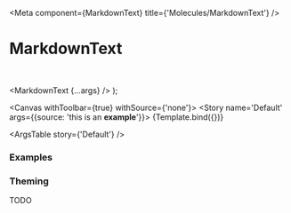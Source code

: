 
<Meta
  component={MarkdownText}
  title={'Molecules/MarkdownText'}
/>

# MarkdownText

<br/>

  <MarkdownText {...args} />
);

<Canvas withToolbar={true} withSource={'none'}>
  <Story name='Default' args={{source: 'this is an **example**'}}>
    {Template.bind({})}
  </Story>
</Canvas>

<ArgsTable story={'Default'} />

### Examples

<Canvas>
  <Story name='Simple'>
    <MarkdownText source={'this is an **example**'} />
  </Story>
</Canvas>

<Canvas>
  <Story name='very long'>
    <Box width='200px'>
      <MarkdownText source={'this is an **example with very long text** so we can see what things might look like if they get split on *multiple lines*, you know.'} />
    </Box>
  </Story>
</Canvas>

<Canvas>
  <Story name='With newlines'>
    <MarkdownText source={'This should be rendered as **a single tag with BRs** in between\n\nIt should not be two separate P tags\nokay?'} />
  </Story>
</Canvas>

<Canvas>
  <Story name='Link'>
    <MarkdownText source={'Made by [Kiba Labs](https://www.kibalabs.com)'} />
  </Story>
</Canvas>

<Canvas>
  <Story name='Custom variant'>
    <MarkdownText textVariant='header1' source={'Look at this cool title'} />
  </Story>
</Canvas>

### Theming

TODO
